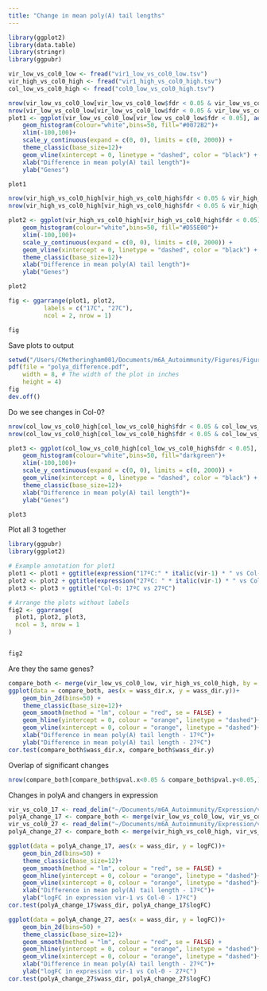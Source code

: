 ```yaml
---
title: "Change in mean poly(A) tail lengths"
---
```


```r
library(ggplot2)
library(data.table)
library(stringr)
library(ggpubr)
```

```r
vir_low_vs_col0_low <- fread("vir1_low_vs_col0_low.tsv")
vir_high_vs_col0_high <- fread("vir1_high_vs_col0_high.tsv")
col_low_vs_col0_high <- fread("col0_low_vs_col0_high.tsv")
```
```r
nrow(vir_low_vs_col0_low[vir_low_vs_col0_low$fdr < 0.05 & vir_low_vs_col0_low$wass_dir <0])
nrow(vir_low_vs_col0_low[vir_low_vs_col0_low$fdr < 0.05 & vir_low_vs_col0_low$wass_dir >0])
plot1 <- ggplot(vir_low_vs_col0_low[vir_low_vs_col0_low$fdr < 0.05], aes(x=wass_dir)) +
    geom_histogram(colour="white",bins=50, fill="#0072B2")+
    xlim(-100,100)+
    scale_y_continuous(expand = c(0, 0), limits = c(0, 2000)) +
    theme_classic(base_size=12)+
    geom_vline(xintercept = 0, linetype = "dashed", color = "black") +
    xlab("Difference in mean poly(A) tail length")+
    ylab("Genes")

plot1
```

```r
nrow(vir_high_vs_col0_high[vir_high_vs_col0_high$fdr < 0.05 & vir_high_vs_col0_high$wass_dir <0])
nrow(vir_high_vs_col0_high[vir_high_vs_col0_high$fdr < 0.05 & vir_high_vs_col0_high$wass_dir >0])

plot2 <- ggplot(vir_high_vs_col0_high[vir_high_vs_col0_high$fdr < 0.05], aes(x=wass_dir)) +
    geom_histogram(colour="white",bins=50, fill="#D55E00")+
    xlim(-100,100)+
    scale_y_continuous(expand = c(0, 0), limits = c(0, 2000)) +
    geom_vline(xintercept = 0, linetype = "dashed", color = "black") +
    theme_classic(base_size=12)+
    xlab("Difference in mean poly(A) tail length")+
    ylab("Genes")

plot2
```

```r
fig <- ggarrange(plot1, plot2,
          labels = c("17C", "27C"),
          ncol = 2, nrow = 1)

fig
```

Save plots to output
```r
setwd("/Users/CMetheringham001/Documents/m6A_Autoimmunity/Figures/Figure7")
pdf(file = "polya_difference.pdf",  
    width = 8, # The width of the plot in inches
    height = 4)
fig
dev.off()
```

Do we see changes in Col-0?
```r
nrow(col_low_vs_col0_high[col_low_vs_col0_high$fdr < 0.05 & col_low_vs_col0_high$wass_dir <0])
nrow(col_low_vs_col0_high[col_low_vs_col0_high$fdr < 0.05 & col_low_vs_col0_high$wass_dir >0])

plot3 <- ggplot(col_low_vs_col0_high[col_low_vs_col0_high$fdr < 0.05], aes(x=wass_dir)) +
    geom_histogram(colour="white",bins=50, fill="darkgreen")+
    xlim(-100,100)+
    scale_y_continuous(expand = c(0, 0), limits = c(0, 2000)) +
    geom_vline(xintercept = 0, linetype = "dashed", color = "black") +
    theme_classic(base_size=12)+
    xlab("Difference in mean poly(A) tail length")+
    ylab("Genes")

plot3
```
Plot all 3 together
```r
library(ggpubr)
library(ggplot2)

# Example annotation for plot1
plot1 <- plot1 + ggtitle(expression("17ºC:" * italic(vir-1) * " vs Col-0"))
plot2 <- plot2 + ggtitle(expression("27ºC: " * italic(vir-1) * " vs Col-0"))
plot3 <- plot3 + ggtitle("Col-0: 17ºC vs 27ºC")

# Arrange the plots without labels
fig2 <- ggarrange(
  plot1, plot2, plot3,
  ncol = 3, nrow = 1
)


fig2
```
Are they the same genes?

```r
compare_both <- merge(vir_low_vs_col0_low, vir_high_vs_col0_high, by = 'gene_id')
ggplot(data = compare_both, aes(x = wass_dir.x, y = wass_dir.y))+
    geom_bin_2d(bins=50) +
    theme_classic(base_size=12)+
    geom_smooth(method = "lm", colour = "red", se = FALSE) +
    geom_hline(yintercept = 0, colour = "orange", linetype = "dashed")+
    geom_vline(xintercept = 0, colour = "orange", linetype = "dashed")+
    xlab("Difference in mean poly(A) tail length - 17ºC")+
    ylab("Difference in mean poly(A) tail length - 27ºC")
cor.test(compare_both$wass_dir.x, compare_both$wass_dir.y)
```
Overlap of significant changes
```r
nrow(compare_both[compare_both$pval.x<0.05 & compare_both$pval.y<0.05,])
```
Changes in polyA and changers in expression
```r
vir_vs_col0_17 <- read_delim("~/Documents/m6A_Autoimmunity/Expression/vir1_low_vs_col0_low.GLM.edgeR.DE_results_RENAMED", delim = "\t", escape_double = FALSE, trim_ws = TRUE)
polyA_change_17 <- compare_both <- merge(vir_low_vs_col0_low, vir_vs_col0_17, by.x = 'gene_id', by.y = 'gene')
vir_vs_col0_27 <- read_delim("~/Documents/m6A_Autoimmunity/Expression/vir1_high_vs_col0_high.GLM.edgeR.DE_results_RENAMED", delim = "\t", escape_double = FALSE, trim_ws = TRUE)
polyA_change_27 <- compare_both <- merge(vir_high_vs_col0_high, vir_vs_col0_27, by.x = 'gene_id', by.y = 'gene')
```
```r
ggplot(data = polyA_change_17, aes(x = wass_dir, y = logFC))+
    geom_bin_2d(bins=50) +
    theme_classic(base_size=12)+
    geom_smooth(method = "lm", colour = "red", se = FALSE) +
    geom_hline(yintercept = 0, colour = "orange", linetype = "dashed")+
    geom_vline(xintercept = 0, colour = "orange", linetype = "dashed")+
    xlab("Difference in mean poly(A) tail length - 17ºC")+
    ylab("logFC in expression vir-1 vs Col-0 - 17ºC")
cor.test(polyA_change_17$wass_dir, polyA_change_17$logFC)
```
```r
ggplot(data = polyA_change_27, aes(x = wass_dir, y = logFC))+
    geom_bin_2d(bins=50) +
    theme_classic(base_size=12)+
    geom_smooth(method = "lm", colour = "red", se = FALSE) +
    geom_hline(yintercept = 0, colour = "orange", linetype = "dashed")+
    geom_vline(xintercept = 0, colour = "orange", linetype = "dashed")+
    xlab("Difference in mean poly(A) tail length - 27ºC")+
    ylab("logFC in expression vir-1 vs Col-0 - 27ºC")
cor.test(polyA_change_27$wass_dir, polyA_change_27$logFC)
```

